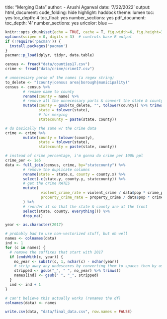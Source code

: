 title: "Merging Data"
author:
- Arushi Agarwal
date: '7/22/2022'
output:
  html_document:
    code_folding: hide
    highlight: haddock
    theme: lumen
    toc: yes
    toc_depth: 4
    toc_float: yes
    number_sections: yes
  pdf_document:
    toc_depth: '4'
    number_sections: yes
urlcolor: blue
---


```r
knitr::opts_chunk$set(echo = TRUE, cache = T, fig.width=6, fig.height=3)
options(scipen = 0, digits = 3)  # controls base R output
if (!require('pacman')) {
  install.packages('pacman')
}
pacman::p_load(dplyr, tidyr, data.table)
```

```r
census <- fread("data/counties17.csv")
crime <- fread("data/crime/crime17.csv")
```

```r
# unnecessary parse of the names (a regex string)
to_delete <- "(county|census area|borough|municipality)"
census <- census %>%
        # rename name to county
        rename(county = name) %>%
        # remove all the unnecessary parts & convert the state & county names to lowercase
        mutate(county = gsub(to_delete, "", tolower(county)) %>% trimws(),
               state = tolower(state),
               # for merging
               statecounty = paste(state, county))

# do basically the same w/ the crime data
crime <- crime %>%
        mutate(county = tolower(county),
               state = tolower(state),
               statecounty = paste(state, county))
```

```r
# instead of crime percentage, i'm gonna do crime per 100k ppl
crime_per <- 1e5
data <- full_join(census, crime, by="statecounty") %>%
        # remove the duplicate columns
        rename(state = state.x, county = county.x) %>%
        select(-c(state.y, county.y, statecounty)) %>%
        # get the crime RATES
        mutate(
                violent_crime_rate = violent_crime / data$pop * crime_per,
                property_crime_rate = property_crime / data$pop * crime_per
        ) %>%
        # reorder it so that the state & county are at the front
        select(state, county, everything()) %>%
        drop_na()
```

```r
year <- as.character(2017)

# probably bad to use non-vectorized stuff, but oh well
names <- colnames(data)
ind <- 1
for (c in names) {
  # remove the suffixes that start with 2017
  if (endsWith(c, year)) {
    no_year <- substr(c, 1, nchar(c) - nchar(year))
    # strip away any undescores by converting them to spaces then by using trimws()
    stripped <- gsub("_", " ", no_year) %>% trimws()
    names[ind] <- gsub(" ", "_", stripped)
  }
  ind <- ind + 1
}

# can't believe this actually works (renames the df)
colnames(data) <- names
```

```r
write.csv(data, "data/final_data.csv", row.names = FALSE)
```
